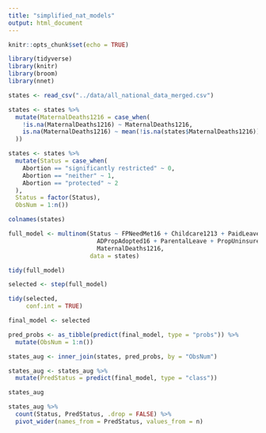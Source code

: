 ```yaml
---
title: "simplified_nat_models"
output: html_document
---
```


```r
knitr::opts_chunk$set(echo = TRUE)
```

```r
library(tidyverse)
library(knitr)
library(broom)
library(nnet)
```

```r
states <- read_csv("../data/all_national_data_merged.csv")
```

```r
states <- states %>%
  mutate(MaternalDeaths1216 = case_when(
    !is.na(MaternalDeaths1216) ~ MaternalDeaths1216,
    is.na(MaternalDeaths1216) ~ mean(!is.na(states$MaternalDeaths1216))
  ))
```

```r
states <- states %>% 
  mutate(Status = case_when(
    Abortion == "significantly restricted" ~ 0,
    Abortion == "neither" ~ 1,
    Abortion == "protected" ~ 2
  ),
  Status = factor(Status),
  ObsNum = 1:n())
```

```r
colnames(states)
```


```r
full_model <- multinom(Status ~ FPNeedMet16 + Childcare1213 + PaidLeave14 + 
                         ADPropAdopted16 + ParentalLeave + PropUninsured16 + 
                         MaternalDeaths1216,
                       data = states)
```

```r
tidy(full_model)
```

```r
selected <- step(full_model)
```

```r
tidy(selected,
     conf.int = TRUE)
```

```r
final_model <- selected
```


```r
pred_probs <- as_tibble(predict(final_model, type = "probs")) %>% 
  mutate(ObsNum = 1:n())
```

```r
states_aug <- inner_join(states, pred_probs, by = "ObsNum")
```

```r
states_aug <- states_aug %>% 
  mutate(PredStatus = predict(final_model, type = "class"))
```

```r
states_aug
```

```r
states_aug %>% 
  count(Status, PredStatus, .drop = FALSE) %>% 
  pivot_wider(names_from = PredStatus, values_from = n)
```


